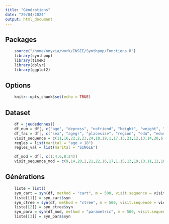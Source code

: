 ```yaml
---
title: "Générations"
date: "29/04/2024"
output: html_document
---
```


## Packages
```r
    source("/home/onyxia/work/INSEE/Synthpop/Fonctions.R")
    library(synthpop)
    library(timeR)
    library(dplyr)
    library(ggplot2)
```

## Options
```r
    knitr::opts_chunk$set(echo = TRUE)
```

## Dataset
```r
    df = jeudedonnes()
    df_num = df[, c("age", "depress", "nofriend", "height", "weight", "bmi")]
    df_fac = df[, c("sex", "agegr", "placesize", "region", "edu", "eduspec", "socprof", "marital", "ls", "trust", "trustfam", "trustneigh", "sport", "smoke", "alcsol", "wkabint", "englang")]
    visit_sequence = c(11,16,22,2,23,24,18,19,1,17,15,21,12,13,14,20,6,3,9,4,10,8,5,7)
    regles = list(marital = "age < 18")
    regles_val = list(marital = "SINGLE")

    df_mod = df[, c(1:4,6,8:24)]
    visit_sequence_mod = c(9,14,20,2,21,22,16,17,1,15,13,19,10,11,12,18,5,3,7,4,8,6)
```

## Générations
```r
    liste = list()
    syn_cart = syn(df, method = "cart", m = 500, visit.sequence = visit_sequence, rules = regles, rvalues = regles_val, seed = i)
    liste[[1]] = syn_cart$syn
    syn_ctree = syn(df, method = "ctree", m = 500, visit.sequence = visit_sequence, rules = regles, rvalues = regles_val, seed = i)
    liste[[2]] = syn_ctree$syn
    syn_para = syn(df_mod, method = "parametric", m = 500, visit.sequence = visit_sequence_mod, rules = regles, rvalues = regles_val, seed = i)
    liste[[3]] = syn_para$syn
```